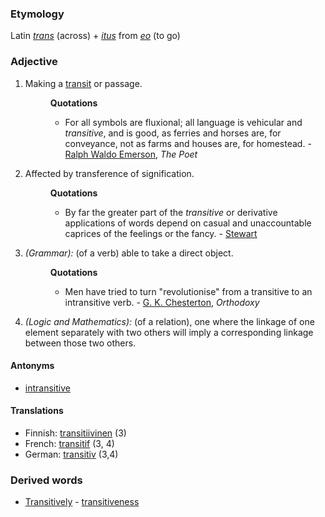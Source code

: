 ===Etymology===
Latin ''[[trans]]'' (across) + ''[[itus]]'' from ''[[eo]]'' (to go)
===Adjective===
#Making a [[transit]] or passage.
#:'''Quotations'''
#:*For all symbols are fluxional; all language is vehicular and ''transitive'', and is good, as ferries and horses are, for conveyance, not as farms and houses are, for homestead. - [[Ralph Waldo Emerson]], ''The Poet''
#Affected by transference of signification.
#:'''Quotations'''
#:*By far the greater part of the ''transitive'' or derivative applications of words depend on casual and unaccountable caprices of the feelings or the fancy. - [[Stewart]] 
#''(Grammar):'' (of a verb) able to take a direct object.
#:'''Quotations'''
#:*Men have tried to turn "revolutionise" from a transitive to an intransitive verb. - [[G. K. Chesterton]], ''Orthodoxy''
#''(Logic and Mathematics):'' (of a relation), one where the linkage of one element separately with two others will imply a corresponding linkage between those two others.

====Antonyms====

*[[intransitive]]

====Translations====
*Finnish: [[transitiivinen]] (3)
*French: [[transitif]] (3, 4)
*German: [[transitiv]] (3,4)

===Derived words===
*[[Transitively]] - [[transitiveness]]
